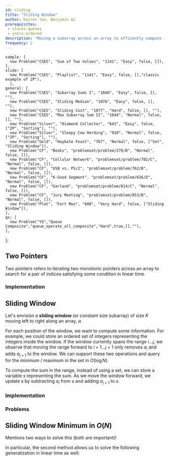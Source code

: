 ```yaml
---
id: sliding
title: "Sliding Window"
author: Darren Yao, Benjamin Qi
prerequisites:
 - stacks-queues
 - intro-ordered
description: "Moving a subarray across an array to efficently compute information."
frequency: 2
---
```



    sample: [
      new Problem("CSES", "Sum of Two Values", "1141", "Easy", false, []),
    ],
    slide: [
      new Problem("CSES", "Playlist", "1141", "Easy", false, [],"classic example of 2P"),
      ],
    general: [
      new Problem("CSES", "Subarray Sums I", "1660", "Easy", false, [], ""),
      new Problem("CSES", "Sliding Median", "1076", "Easy", false, [], ""),
      new Problem("CSES", "Sliding Cost", "1077", "Hard", false, [], ""),
      new Problem("CSES", "Max Subarray Sum II", "1644", "Normal", false, [], ""),
      new Problem("Silver", "Diamond Collector", "643", "Easy", false, ["2P", "Sorting"], ""),
      new Problem("Silver", "Sleepy Cow Herding", "918", "Normal", false, ["2P", "Sorting"], ""),
      new Problem("Gold", "Haybale Feast", "767", "Normal", false, ["Set", "Sliding Window"]),
      new Problem("CF", "Books", "problemset/problem/279/B", "Normal", false, []),
      new Problem("CF", "Cellular Network", "problemset/problem/702/C", "Normal", false, []),
      new Problem("CF", "USB vs. PS/2", "problemset/problem/762/B", "Normal", false, []),
      new Problem("CF", "K-Good Segment", "problemset/problem/616/D", "Normal", false, []),
      new Problem("CF", "Garland", "problemset/problem/814/C", "Normal", false, []),
      new Problem("CF", "Jury Meeting", "problemset/problem/853/B", "Normal", false, []),
      new Problem("Plat", "Fort Moo", "600", "Very Hard", false, ["Sliding Window"]),
    ],
    qs: [
      new Problem("YS","Queue Composite","queue_operate_all_composite","Hard",true,[],""),
    ],
};


## Two Pointers

<Problems problems={problems.sample} />

Two pointers refers to iterating two monotonic pointers across an array to search for a pair of indices satisfying some condition in linear time.

<Resources>
  <Resource source="CPH" title="8.1 - Two Pointers"></Resource>
  <Resource source="IUSACO" title="14.1 - Two Pointers"></Resource>
</Resources>

### Implementation

<IncompleteSection />

## Sliding Window

<Problems problems={problems.slide} />

Let's envision a **sliding window** (or constant size subarray) of size $K$ moving left to right along an array, $a$. 

For each position of the window, we want to compute some information. For example, we could store an ordered set of integers representing the integers inside the window. If the window currently spans the range $i \dots j$, we observe that moving the range forward to $i+1 \dots j+1$ only removes $a_i$ and adds $a_{j+1}$ to the window. We can support these two operations and query for the minimum / maximum in the set in $O(\log N)$. 

To compute the sum in the range, instead of using a set, we can store a variable $s$ representing the sum. As we move the window forward, we update $s$ by subtracting $a_i$ from $s$ and adding $a_{j+1}$ to $s$.

<Resources>
  <Resource source="Medium" title="Introduction to Sliding Window Algorithms" url="https://levelup.gitconnected.com/an-introduction-to-sliding-window-algorithms-5533c4fe1cc7"> </Resource>
  <Resource source="GFG" title="Window Sliding Technique" url="window-sliding-technique"> </Resource>
</Resources>

### Implementation

<IncompleteSection />

### Problems

<Problems problems={problems.general} />

## Sliding Window Minimum in $O(N)$

<Resources>
  <Resource source="cp-algo" title="Minimum stack / Minimum queue" url="data_structures/stack_queue_modification.html" starred>Mentions two ways to solve this (both are important)!</Resource>
</Resources>

In particular, the second method allows us to solve the following generalization in linear time as well:

<Problems problems={problems.qs} />
